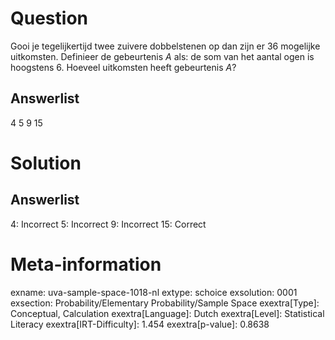 Question
========

Gooi je tegelijkertijd twee zuivere dobbelstenen op dan zijn er 36
mogelijke uitkomsten. Definieer de gebeurtenis *A* als: de som van het
aantal ogen is hoogstens 6. Hoeveel uitkomsten heeft gebeurtenis *A*?

Answerlist
----------

4
5
9
15

Solution
========

Answerlist
----------

4: Incorrect
5: Incorrect
9: Incorrect
15: Correct

Meta-information
================
exname: uva-sample-space-1018-nl
extype: schoice
exsolution: 0001
exsection: Probability/Elementary Probability/Sample Space
exextra[Type]: Conceptual, Calculation
exextra[Language]: Dutch
exextra[Level]: Statistical Literacy
exextra[IRT-Difficulty]: 1.454
exextra[p-value]: 0.8638
